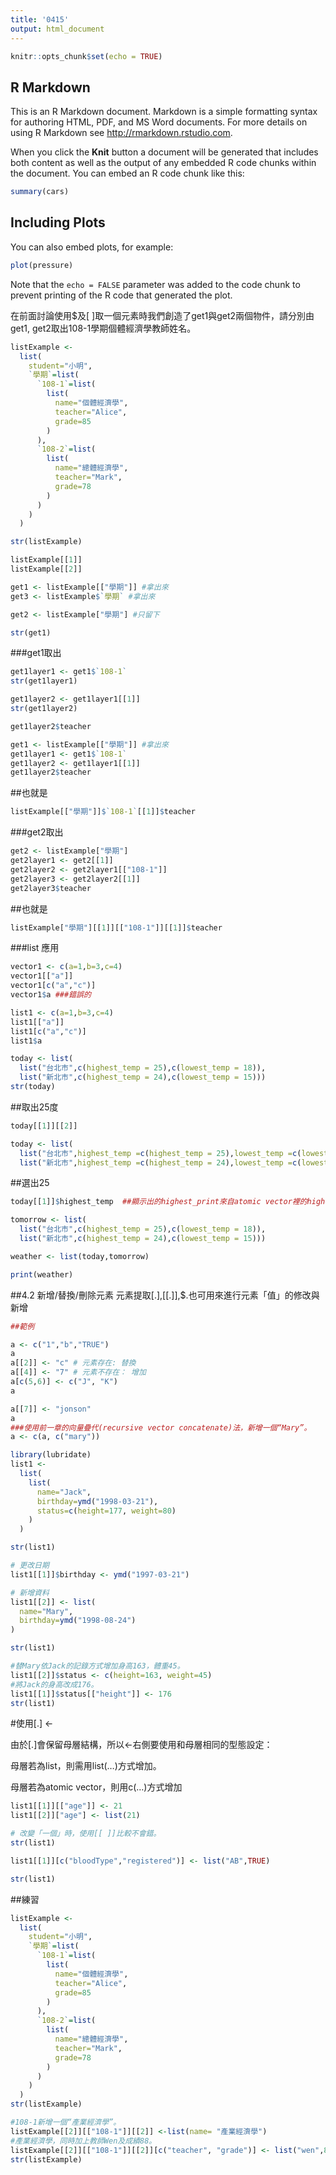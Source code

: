 ```yaml
---
title: '0415'
output: html_document
---
```


```r
knitr::opts_chunk$set(echo = TRUE)
```

## R Markdown

This is an R Markdown document. Markdown is a simple formatting syntax for authoring HTML, PDF, and MS Word documents. For more details on using R Markdown see <http://rmarkdown.rstudio.com>.

When you click the **Knit** button a document will be generated that includes both content as well as the output of any embedded R code chunks within the document. You can embed an R code chunk like this:

```r
summary(cars)
```

## Including Plots

You can also embed plots, for example:

```r
plot(pressure)
```

Note that the `echo = FALSE` parameter was added to the code chunk to prevent printing of the R code that generated the plot.




在前面討論使用$及[ ]取一個元素時我們創造了get1與get2兩個物件，請分別由get1, get2取出108-1學期個體經濟學教師姓名。
```r
listExample <- 
  list(
    student="小明",
    `學期`=list(
      `108-1`=list(
        list(
          name="個體經濟學",
          teacher="Alice",
          grade=85
        )
      ),
      `108-2`=list(
        list(
          name="總體經濟學",
          teacher="Mark",
          grade=78
        )
      )
    )
  )
```

```r
str(listExample)
```
```r
listExample[[1]]
listExample[[2]]
```
```r
get1 <- listExample[["學期"]] #拿出來
get3 <- listExample$`學期` #拿出來

get2 <- listExample["學期"] #只留下

str(get1)
```

###get1取出
```r
get1layer1 <- get1$`108-1`
str(get1layer1)
```
```r
get1layer2 <- get1layer1[[1]]
str(get1layer2)
```


```r
get1layer2$teacher
```
```r
get1 <- listExample[["學期"]] #拿出來
get1layer1 <- get1$`108-1`
get1layer2 <- get1layer1[[1]]
get1layer2$teacher
```
##也就是
```r
listExample[["學期"]]$`108-1`[[1]]$teacher
```
###get2取出

```r
get2 <- listExample["學期"]
get2layer1 <- get2[[1]]
get2layer2 <- get2layer1[["108-1"]]
get2layer3 <- get2layer2[[1]]
get2layer3$teacher
```
##也就是
```r
listExample["學期"][[1]][["108-1"]][[1]]$teacher
```









###list 應用

```r
vector1 <- c(a=1,b=3,c=4)
vector1[["a"]]
vector1[c("a","c")]
vector1$a ###錯誤的

list1 <- c(a=1,b=3,c=4)
list1[["a"]]
list1[c("a","c")]
list1$a

```

```r
today <- list(
  list("台北市",c(highest_temp = 25),c(lowest_temp = 18)),
  list("新北市",c(highest_temp = 24),c(lowest_temp = 15)))
str(today)
```
##取出25度
```r
today[[1]][[2]]
```
```r
today <- list(
  list("台北市",highest_temp =c(highest_temp = 25),lowest_temp =c(lowest_temp = 18)),
  list("新北市",highest_temp =c(highest_temp = 24),lowest_temp =c(lowest_temp = 15)))
```
##選出25
```r
today[[1]]$highest_temp  ##顯示出的highest_print來自atomic vector裡的highest_print
```


```r

tomorrow <- list(
  list("台北市",c(highest_temp = 25),c(lowest_temp = 18)),
  list("新北市",c(highest_temp = 24),c(lowest_temp = 15)))

weather <- list(today,tomorrow)

print(weather)
```

##4.2 新增/替換/刪除元素
元素提取[.],[[.]],$.也可用來進行元素「值」的修改與新增
```r
##範例

a <- c("1","b","TRUE")
a
a[[2]] <- "c" # 元素存在: 替換
a[[4]] <- "7" # 元素不存在： 增加
a[c(5,6)] <- c("J", "K")
a
```
```r
a[[7]] <- "jonson"
a
###使用前一章的向量疊代(recursive vector concatenate)法，新增一個“Mary”。
a <- c(a, c("mary"))
```


```r
library(lubridate)
list1 <- 
  list(
    list(
      name="Jack",
      birthday=ymd("1998-03-21"),
      status=c(height=177, weight=80)
    )
  )

str(list1)
```
```r
# 更改日期
list1[[1]]$birthday <- ymd("1997-03-21")

# 新增資料
list1[[2]] <- list(
  name="Mary",
  birthday=ymd("1998-08-24")
)

str(list1)
```
```r
#替Mary依Jack的記錄方式增加身高163，體重45。
list1[[2]]$status <- c(height=163, weight=45)
#將Jack的身高改成176。
list1[[1]]$status[["height"]] <- 176
str(list1)
```
#使用[.] <-

由於[.]會保留母層結構，所以<-右側要使用和母層相同的型態設定：

母層若為list，則需用list(...)方式增加。

母層若為atomic vector，則用c(...)方式增加

```r
list1[[1]][["age"]] <- 21
list1[[2]]["age"] <- list(21)

# 改變「一個」時，使用[[ ]]比較不會錯。
str(list1)
```
```r
list1[[1]][c("bloodType","registered")] <- list("AB",TRUE)

str(list1)
```
##練習
```r
listExample <- 
  list(
    student="小明",
    `學期`=list(
      `108-1`=list(
        list(
          name="個體經濟學",
          teacher="Alice",
          grade=85
        )
      ),
      `108-2`=list(
        list(
          name="總體經濟學",
          teacher="Mark",
          grade=78
        )
      )
    )
  )
str(listExample)
```
```r
#108-1新增一個“產業經濟學”。
listExample[[2]][["108-1"]][[2]] <-list(name= "產業經濟學")
#產業經濟學，同時加上教師Wen及成績88。
listExample[[2]][["108-1"]][[2]][c("teacher", "grade")] <- list("wen",88)
str(listExample)
```

